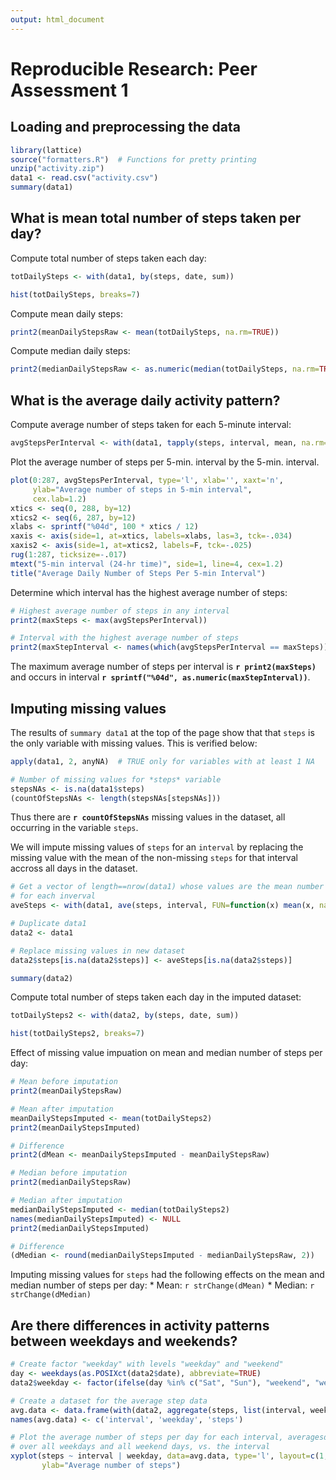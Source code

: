 ```yaml
---
output: html_document
---
```

# Reproducible Research: Peer Assessment 1

## Loading and preprocessing the data

```r
library(lattice)
source("formatters.R")  # Functions for pretty printing
unzip("activity.zip")
data1 <- read.csv("activity.csv")
summary(data1)
```
## What is mean total number of steps taken per day?
Compute total number of steps taken each day:
```r
totDailySteps <- with(data1, by(steps, date, sum))
```
```r
hist(totDailySteps, breaks=7)
```

Compute mean daily steps:
```r
print2(meanDailyStepsRaw <- mean(totDailySteps, na.rm=TRUE))
```
Compute median daily steps:
```r
print2(medianDailyStepsRaw <- as.numeric(median(totDailySteps, na.rm=TRUE)))
```

## What is the average daily activity pattern?
Compute average number of steps taken for each 5-minute interval:
```r
avgStepsPerInterval <- with(data1, tapply(steps, interval, mean, na.rm=TRUE))
```

Plot the average number of steps per 5-min. interval by the 5-min. interval.

```r
plot(0:287, avgStepsPerInterval, type='l', xlab='', xaxt='n',
     ylab="Average number of steps in 5-min interval", 
     cex.lab=1.2)
xtics <- seq(0, 288, by=12)
xtics2 <- seq(6, 287, by=12)
xlabs <- sprintf("%04d", 100 * xtics / 12)
xaxis <- axis(side=1, at=xtics, labels=xlabs, las=3, tck=-.034)
xaxis2 <- axis(side=1, at=xtics2, labels=F, tck=-.025)
rug(1:287, ticksize=-.017)
mtext("5-min interval (24-hr time)", side=1, line=4, cex=1.2)
title("Average Daily Number of Steps Per 5-min Interval")
```

Determine which interval has the highest average number of steps:

```r
# Highest average number of steps in any interval
print2(maxSteps <- max(avgStepsPerInterval))

# Interval with the highest average number of steps
print2(maxStepInterval <- names(which(avgStepsPerInterval == maxSteps)))
```
The maximum average number of steps per interval is **`r print2(maxSteps)`** and occurs 
in interval **`r sprintf("%04d", as.numeric(maxStepInterval))`**.

## Imputing missing values

The results of `summary data1` at the top of the page show that that `steps` is
the only variable with missing values.  This is verified below:

```r
apply(data1, 2, anyNA)  # TRUE only for variables with at least 1 NA
```

```r
# Number of missing values for *steps* variable
stepsNAs <- is.na(data1$steps)
(countOfStepsNAs <- length(stepsNAs[stepsNAs]))
```

Thus there are **`r countOfStepsNAs`** missing values in the dataset, all occurring
in the variable `steps`.

We will impute missing values of `steps` for an `interval` by replacing the
missing value with the mean of the non-missing `steps` for that interval accross
all days in the dataset.

```r
# Get a vector of length==nrow(data1) whose values are the mean number of steps
# for each inverval
aveSteps <- with(data1, ave(steps, interval, FUN=function(x) mean(x, na.rm=TRUE)))

# Duplicate data1
data2 <- data1

# Replace missing values in new dataset
data2$steps[is.na(data2$steps)] <- aveSteps[is.na(data2$steps)]

summary(data2)
```
Compute total number of steps taken each day in the imputed dataset:
```r
totDailySteps2 <- with(data2, by(steps, date, sum))
```
```r
hist(totDailySteps2, breaks=7)
```

Effect of missing value impuation on mean and median number of steps per day:
```r
# Mean before imputation
print2(meanDailyStepsRaw)

# Mean after imputation
meanDailyStepsImputed <- mean(totDailySteps2)
print2(meanDailyStepsImputed)

# Difference
print2(dMean <- meanDailyStepsImputed - meanDailyStepsRaw)

# Median before imputation
print2(medianDailyStepsRaw)

# Median after imputation
medianDailyStepsImputed <- median(totDailySteps2)
names(medianDailyStepsImputed) <- NULL
print2(medianDailyStepsImputed)

# Difference
(dMedian <- round(medianDailyStepsImputed - medianDailyStepsRaw, 2))
```

Imputing missing values for `steps` had the following effects on the mean and
median number of steps per day:
* Mean: `r strChange(dMean)`
* Median: `r strChange(dMedian)`

## Are there differences in activity patterns between weekdays and weekends?

```r
# Create factor "weekday" with levels "weekday" and "weekend"
day <- weekdays(as.POSIXct(data2$date), abbreviate=TRUE)
data2$weekday <- factor(ifelse(day %in% c("Sat", "Sun"), "weekend", "weekday"))

# Create a dataset for the average step data
avg.data <- data.frame(with(data2, aggregate(steps, list(interval, weekday), mean)))
names(avg.data) <- c('interval', 'weekday', 'steps')

# Plot the average number of steps per day for each interval, averagesd separately 
# over all weekdays and all weekend days, vs. the interval
xyplot(steps ~ interval | weekday, data=avg.data, type='l', layout=c(1,2), xlab="Interval",
       ylab="Average number of steps")
```

